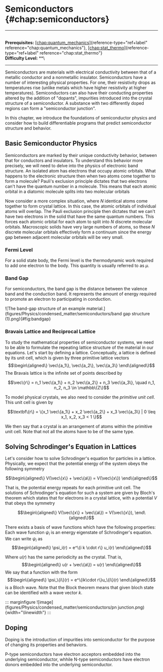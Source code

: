 # Semiconductors \{#chap:semiconductors\}

------------------------------------------------------------------------

\
**Prerequisites:**
[\[chap:quantum_mechanics\]](#chap:quantum_mechanics)\{reference-type="ref+label"
reference="chap:quantum_mechanics"\},
[\[chap:stat_thermo\]](#chap:stat_thermo)\{reference-type="ref+label"
reference="chap:stat_thermo"\}\
**Difficulty Level:** \*\*\

------------------------------------------------------------------------

Semiconductors are materials with electrical conductivity between that
of a metallic conductor and a nonmetallic insulator. Semiconductors have
a number of interesting physical properties. For one, their resistivity
drops as temperatures rise (unlike metals which have higher resistivity
at higher temperatures). Semiconductors can also have their conducting
properties altered by the addition of \"dopants\", impurities introduced
into the crystal structure of a semiconductor. A substance with two
differently doped regions can form a \"semiconductor junction\".

In this chapter, we introduce the foundations of semiconductor physics
and consider how to build differentiable programs that predict
semiconductor structure and behavior.

## Basic Semiconductor Physics

Semiconductors are marked by their unique conductivity behavior, between
that for conductors and insulators. To understand this behavior more
precisely, we will need to delve into the physics of electronic band
structure. An isolated atom has electrons that occupy atomic orbitals.
What happens to the electronic structure then when two atoms come
together to form a molecule? Pauli's exclusion principle dictates that
two electrons can't have the quantum number in a molecule. This means
that each atomic orbital in a diatomic molecule splits into two
molecular orbitals

Now consider a more complex situation, where $N$ identical atoms come
together to form crystal lattice. In this case, the atomic orbitals of
individual atoms will overlap. The Pauli exclusion principle then
dictates that we can't have two electrons in the solid that have the
same quantum numbers. This forces each atomic orbital for each atom to
split into $N$ discrete molecular orbitals. Macroscopic solids have very
large numbers of atoms, so these $N$ discrete molecular orbitals
effectively form a continuum since the energy gap between adjacent
molecular orbitals will be very small.

### Fermi Level

For a solid state body, the Fermi level is the thermodynamic work
required to add one electron to the body. This quantity is usually
referred to as $\mu$.

### Band Gap

For semiconductors, the band gap is the distance between the valence
band and the conduction band. It represents the amount of energy
required to promote an electron to participating in conduction.

![The band-gap structure of an example
material.](figures/Physics/condensed_matter/semiconductors/band gap structure (1).png)\{#fig:bandgap\}

### Bravais Lattice and Reciprocal Lattice

To study the mathematical properties of semiconductor systems, we need
to be able to formulate the repeating lattice structure of the material
in our equations. Let's start by defining a lattice. Conceptually, a
lattice is defined by its unit cell, which is given by three primitive
lattice vectors $$\begin\{aligned\}
\vec\{a_1\}, \vec\{a_2\}, \vec\{a_3\}
\end\{aligned\}$$ The Bravais lattice is the infinite set of points
described by

$$\vec\{r\} = n_1 \vec\{a_1\} + n_2 \vec\{a_2\} + n_3 \vec\{a_3\}, \quad n_1, n_2, n_3 \in \mathbb\{Z\}$$

To model physical crystals, we also need to consider the *primitive unit
cell*. This unit cell is given by

$$\textbf\{r\} = \{x_1 \vec\{a_1\} + x_2 \vec\{a_2\} + x_3 \vec\{a_3\} | 0 \leq x_1, x_2, x_3 < 1 \}$$

We then say that a crystal is an arrangement of atoms within the
primitive unit cell. Note that not all the atoms have to be of the same
type.

## Solving Schrodinger's Equation in Lattices

Let's consider how to solve Schrodinger's equation for particles in a
lattice. Physically, we expect that the potential energy of the system
obeys the following symmetry

$$\begin\{aligned\}
V(\vec\{x\} + \vec\{a\}) = V(\vec\{x\}) 
\end\{aligned\}$$

That is, the potential energy repeats for each primitive unit cell. The
solutions of Schrodinger's equation for such a system are given by
Bloch's theorem which states that for electrons in a crystal lattice,
with a potential $V$ that obeys the symmetry

$$\begin\{aligned\}
V(\vec\{x\} + \vec\{a\}) = V(\vec\{x\}), 
\end\{aligned\}$$

There exists a basis of wave functions which have the following
properties: Each wave function $\psi_i$ is an energy eigenstate of
Schrodinger's equation. We can write $\psi_i$ as $$\begin\{aligned\}
\psi_i(r) = e^\{i k \cdot r\} u_i(r)
\end\{aligned\}$$

Where $u(r)$ has the same periodicity as the crystal. That is,
$$\begin\{aligned\}
u(r + \vec\{a\}) = u(r)
\end\{aligned\}$$ We say that a function with the form $$\begin\{aligned\}
\psi_\{i\}(r) = e^\{ik\cdot r\}u_\{i\}(r)
\end\{aligned\}$$ is a Bloch wave. Note that the Block theorem means that
given bloch state can be identified with a wave vector $k$.

::: marginfigure
![image](figures/Physics/condensed_matter/semiconductors/pn junction.png)\{width="\\linewidth"\}
:::

## Doping

Doping is the introduction of impurities into semiconductor for the
purpose of changing its properties and behaviors.

P-type semiconductors have electron acceptors embedded into the
underlying semiconductor, whhile N-type semiconductors have electron
donors embedded into the underlying semiconductor.
